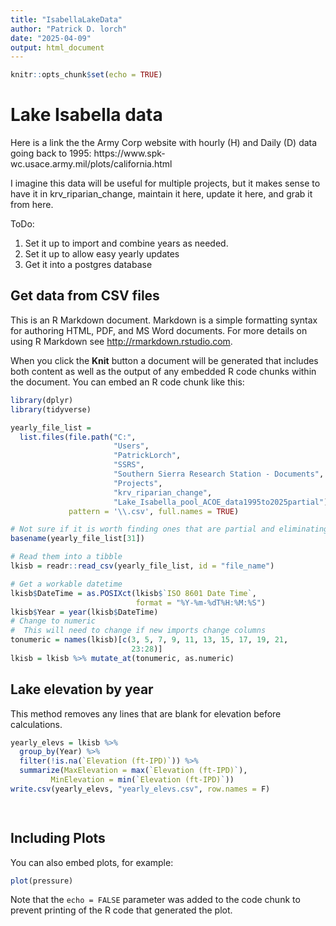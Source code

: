```yaml
---
title: "IsabellaLakeData"
author: "Patrick D. lorch"
date: "2025-04-09"
output: html_document
---
```


```r
knitr::opts_chunk$set(echo = TRUE)
```

# Lake Isabella data

Here is a link the the Army Corp website with hourly (H) and Daily (D) data going back to 1995:
https://www.spk-wc.usace.army.mil/plots/california.html

I imagine this data will be useful for multiple projects, but it makes sense to have it in krv_riparian_change, maintain it here, update it here, and grab it from here.

ToDo:

1. Set it up to import and combine years as needed.
2. Set it up to allow easy yearly updates
2. Get it into a postgres database

## Get data from CSV files

This is an R Markdown document. Markdown is a simple formatting syntax for authoring HTML, PDF, and MS Word documents. For more details on using R Markdown see <http://rmarkdown.rstudio.com>.

When you click the **Knit** button a document will be generated that includes both content as well as the output of any embedded R code chunks within the document. You can embed an R code chunk like this:

```r
library(dplyr)
library(tidyverse)

yearly_file_list = 
  list.files(file.path("C:",
                       "Users",
                       "PatrickLorch",
                       "SSRS",
                       "Southern Sierra Research Station - Documents",
                       "Projects",
                       "krv_riparian_change",
                       "Lake_Isabella_pool_ACOE_data1995to2025partial"),
             pattern = '\\.csv', full.names = TRUE)

# Not sure if it is worth finding ones that are partial and eliminating from list
basename(yearly_file_list[31])

# Read them into a tibble
lkisb = readr::read_csv(yearly_file_list, id = "file_name")

# Get a workable datetime
lkisb$DateTime = as.POSIXct(lkisb$`ISO 8601 Date Time`,
                            format = "%Y-%m-%dT%H:%M:%S")
lkisb$Year = year(lkisb$DateTime)
# Change to numeric
#  This will need to change if new imports change columns
tonumeric = names(lkisb)[c(3, 5, 7, 9, 11, 13, 15, 17, 19, 21,
                           23:28)]
lkisb = lkisb %>% mutate_at(tonumeric, as.numeric)

```

## Lake elevation by year

This method removes any lines that are blank for elevation before calculations.

```r

yearly_elevs = lkisb %>%
  group_by(Year) %>%
  filter(!is.na(`Elevation (ft-IPD)`)) %>%
  summarize(MaxElevation = max(`Elevation (ft-IPD)`),
         MinElevation = min(`Elevation (ft-IPD)`))
write.csv(yearly_elevs, "yearly_elevs.csv", row.names = F)

  

```




## Including Plots

You can also embed plots, for example:

```r
plot(pressure)
```

Note that the `echo = FALSE` parameter was added to the code chunk to prevent printing of the R code that generated the plot.
